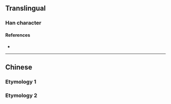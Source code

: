 {{also|帳}}
{{character info/new}}
==Translingual==

===Han character===
{{Han char|rn=50|rad=巾|as=04|sn=7|four=|canj=LBPO|ids=⿰巾长}}

====References====
* {{Han ref|kx=0329.291|hdz=10731.140|uh=5E10|ud=24080}}

----

==Chinese==

===Etymology 1===
{{zh-see|帳}}

===Etymology 2===
{{zh-see|賬|ss}}